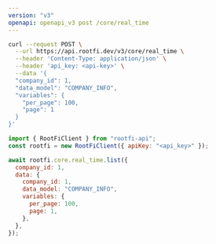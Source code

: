```yaml
---
version: "v3"
openapi: openapi_v3 post /core/real_time
---
```


<RequestExample>

```bash cURL
curl --request POST \
  --url https://api.rootfi.dev/v3/core/real_time \
  --header 'Content-Type: application/json' \
  --header 'api_key: <api-key>' \
  --data '{
  "company_id": 1,
  "data_model": "COMPANY_INFO",
  "variables": {
    "per_page": 100,
    "page": 1
  }
}'
```

```javascript NodeJS
import { RootFiClient } from "rootfi-api";
const rootfi = new RootFiClient({ apiKey: "<api_key>" });

await rootfi.core.real_time.list({
  company_id: 1,
  data: {
    company_id: 1,
    data_model: "COMPANY_INFO",
    variables: {
      per_page: 100,
      page: 1,
    },
  },
});
```

</RequestExample>
